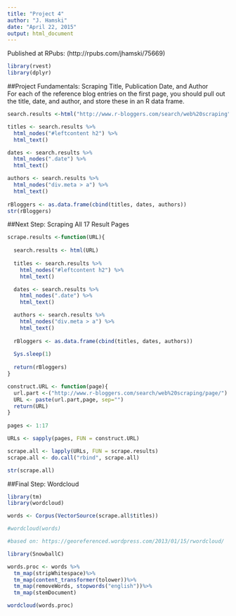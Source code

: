 ```yaml
---
title: "Project 4"
author: "J. Hamski"
date: "April 22, 2015"
output: html_document
---
```


Published at RPubs: (http://rpubs.com/jhamski/75669)  

```r
library(rvest)
library(dplyr)
```

##Project Fundamentals: Scraping Title, Publication Date, and Author  
For each of the reference blog entries on the first page, you should pull out the title, date, and author, and store these in an R data frame.

```r
search.results <-html("http://www.r-bloggers.com/search/web%20scraping")

titles <- search.results %>%
  html_nodes("#leftcontent h2") %>%
  html_text()

dates <- search.results %>%
  html_nodes(".date") %>%
  html_text()

authors <- search.results %>%
  html_nodes("div.meta > a") %>%
  html_text()
 
rBloggers <- as.data.frame(cbind(titles, dates, authors))
str(rBloggers)
```

##Next Step: Scraping All 17 Result Pages  

```r

scrape.results <-function(URL){
  
  search.results <- html(URL)
  
  titles <- search.results %>%
    html_nodes("#leftcontent h2") %>%
    html_text()

  dates <- search.results %>%
    html_nodes(".date") %>%
    html_text()

  authors <- search.results %>%
    html_nodes("div.meta > a") %>%
    html_text()
  
  rBloggers <- as.data.frame(cbind(titles, dates, authors))
  
  Sys.sleep(1)
  
  return(rBloggers)
}

construct.URL <- function(page){
  url.part <-("http://www.r-bloggers.com/search/web%20scraping/page/") #5/
  URL <- paste(url.part,page, sep="")
  return(URL)
}
 
pages <- 1:17

URLs <- sapply(pages, FUN = construct.URL)

scrape.all <- lapply(URLs, FUN = scrape.results)
scrape.all <- do.call("rbind", scrape.all)

str(scrape.all)

```

##Final Step: Wordcloud 

```r
library(tm)
library(wordcloud)

words <- Corpus(VectorSource(scrape.all$titles))

#wordcloud(words)

#based on: https://georeferenced.wordpress.com/2013/01/15/rwordcloud/

library(SnowballC)

words.proc <- words %>%
  tm_map(stripWhitespace)%>%
  tm_map(content_transformer(tolower))%>%
  tm_map(removeWords, stopwords("english"))%>%
  tm_map(stemDocument)

wordcloud(words.proc)
```

```r

```


